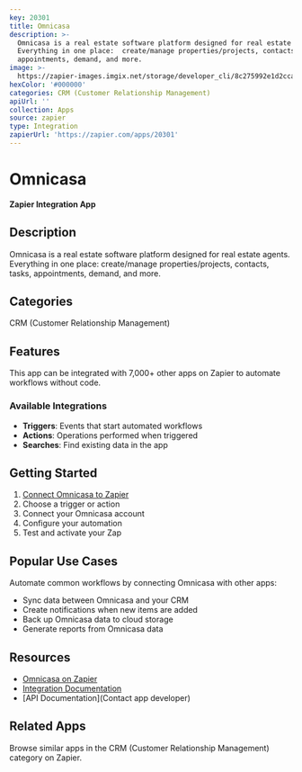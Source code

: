 ```yaml
---
key: 20301
title: Omnicasa
description: >-
  Omnicasa is a real estate software platform designed for real estate agents.
  Everything in one place:  create/manage properties/projects, contacts, tasks,
  appointments, demand, and more.
image: >-
  https://zapier-images.imgix.net/storage/developer_cli/8c275992e1d2ccae8b02036c8a16b9db_3.png?auto=format%2Ccompress&ixlib=python-3.0.0&q=50
hexColor: '#000000'
categories: CRM (Customer Relationship Management)
apiUrl: ''
collection: Apps
source: zapier
type: Integration
zapierUrl: 'https://zapier.com/apps/20301'
---
```

# Omnicasa

**Zapier Integration App**

## Description

Omnicasa is a real estate software platform designed for real estate agents. Everything in one place:  create/manage properties/projects, contacts, tasks, appointments, demand, and more.

## Categories

CRM (Customer Relationship Management)

## Features

This app can be integrated with 7,000+ other apps on Zapier to automate workflows without code.

### Available Integrations

- **Triggers**: Events that start automated workflows
- **Actions**: Operations performed when triggered
- **Searches**: Find existing data in the app

## Getting Started

1. [Connect Omnicasa to Zapier](https://zapier.com/apps/20301)
2. Choose a trigger or action
3. Connect your Omnicasa account
4. Configure your automation
5. Test and activate your Zap

## Popular Use Cases

Automate common workflows by connecting Omnicasa with other apps:

- Sync data between Omnicasa and your CRM
- Create notifications when new items are added
- Back up Omnicasa data to cloud storage
- Generate reports from Omnicasa data

## Resources

- [Omnicasa on Zapier](https://zapier.com/apps/20301)
- [Integration Documentation](https://zapier.com/apps/20301/integrations)
- [API Documentation](Contact app developer)

## Related Apps

Browse similar apps in the CRM (Customer Relationship Management) category on Zapier.
